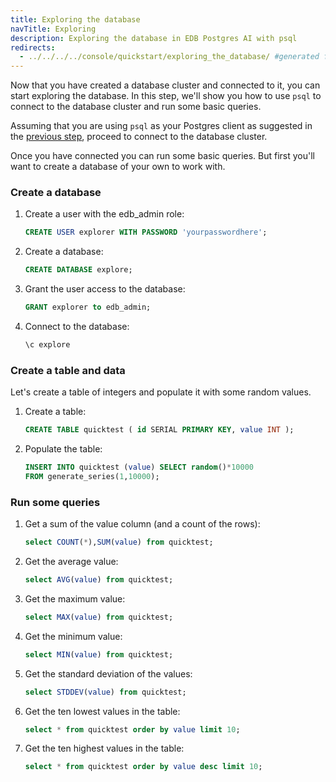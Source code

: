 ```yaml
---
title: Exploring the database
navTitle: Exploring
description: Exploring the database in EDB Postgres AI with psql
redirects:
  - ../../../../console/quickstart/exploring_the_database/ #generated for docs/hm/release-1.2
---
```


Now that you have created a database cluster and connected to it, you can start exploring the database. In this step, we'll show you how to use `psql` to connect to the database cluster and run some basic queries.

Assuming that you are using `psql` as your Postgres client as suggested in the [previous step](connecting_to_the_database_with_psql.mdx), proceed to connect to the database cluster.

Once you have connected you can run some basic queries. But first you'll want to create a database of your own to work with.


### Create a database

1. Create a user with the edb_admin role:
    ```sql
    CREATE USER explorer WITH PASSWORD 'yourpasswordhere';
    ```

1. Create a database:
    ```sql
    CREATE DATABASE explore;
    ```
1. Grant the user access to the database:
    ```sql
    GRANT explorer to edb_admin;
    ```

1. Connect to the database:
    ```sql
    \c explore
    ```

### Create a table and data

Let's create a table of integers and populate it with some random values.

1. Create a table:
      ```sql
      CREATE TABLE quicktest ( id SERIAL PRIMARY KEY, value INT ); 
      ```

1. Populate the table:
    ```sql
    INSERT INTO quicktest (value) SELECT random()*10000
    FROM generate_series(1,10000);
    ```

### Run some queries

1. Get a sum of the value column (and a count of the rows):
    ```sql
    select COUNT(*),SUM(value) from quicktest;
    ```
1. Get the average value:
    ```sql
    select AVG(value) from quicktest;
    ```
1. Get the maximum value:
    ```sql
    select MAX(value) from quicktest;
    ```
1. Get the minimum value:
    ```sql
    select MIN(value) from quicktest;
    ```
1. Get the standard deviation of the values:
    ```sql
    select STDDEV(value) from quicktest;
    ```
1. Get the ten lowest values in the table:
    ```sql
    select * from quicktest order by value limit 10;
    ```
1. Get the ten highest values in the table:
    ```sql
    select * from quicktest order by value desc limit 10;
    ```


